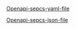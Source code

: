 
[Openapi-sepcs-yaml-file](/openapi/version-0.0-txt.yaml)

[Openapi-sepcs-json-file](/openapi/version-0.0-txt.json)

<SwaggerUI url="../openapi/version-0.0-txt.json" />
